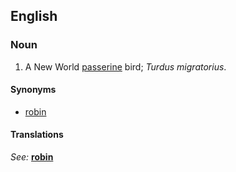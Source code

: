 ==English==

===Noun===
{{en-noun}}

# A New World [[passerine]] bird; ''Turdus migratorius''.

====Synonyms====
*[[robin]]

====Translations====
{{top}}
''See: '' '''[[robin]]'''
{{bottom}}